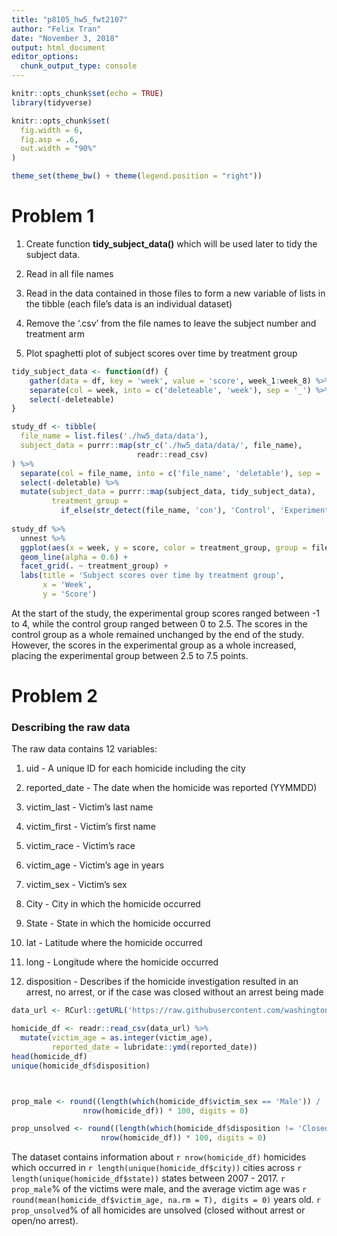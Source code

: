 ```yaml
---
title: "p8105_hw5_fwt2107"
author: "Felix Tran"
date: "November 3, 2018"
output: html_document
editor_options: 
  chunk_output_type: console
---
```


```r
knitr::opts_chunk$set(echo = TRUE)
library(tidyverse)

knitr::opts_chunk$set(
  fig.width = 6,
  fig.asp = .6,
  out.width = "90%"
)

theme_set(theme_bw() + theme(legend.position = "right"))
```

# Problem 1

1. Create function **tidy_subject_data()** which will be used later to tidy 
the subject data.  

2. Read in all file names

3. Read in the data contained in those files to form a new variable of lists in 
the tibble (each file's data is an individual dataset)

4. Remove the '.csv' from the file names to leave the subject number and 
treatment arm

5. Plot spaghetti plot of subject scores over time by treatment group
```r
tidy_subject_data <- function(df) {
    gather(data = df, key = 'week', value = 'score', week_1:week_8) %>% 
    separate(col = week, into = c('deleteable', 'week'), sep = '_') %>% 
    select(-deleteable)
}

study_df <- tibble(
  file_name = list.files('./hw5_data/data'),
  subject_data = purrr::map(str_c('./hw5_data/data/', file_name), 
                            readr::read_csv)
) %>% 
  separate(col = file_name, into = c('file_name', 'deletable'), sep = '\\.') %>% 
  select(-deletable) %>% 
  mutate(subject_data = purrr::map(subject_data, tidy_subject_data),
         treatment_group = 
           if_else(str_detect(file_name, 'con'), 'Control', 'Experimental'))
  
study_df %>% 
  unnest %>% 
  ggplot(aes(x = week, y = score, color = treatment_group, group = file_name)) +
  geom_line(alpha = 0.6) +
  facet_grid(. ~ treatment_group) +
  labs(title = 'Subject scores over time by treatment group',
       x = 'Week',
       y = 'Score')
```
At the start of the study, the experimental group scores ranged between -1 to 4, 
while the control group ranged between 0 to 2.5. The scores in the control group 
as a whole remained unchanged by the end of the study. However, the scores in 
the experimental group as a whole increased, placing the experimental group
between 2.5 to 7.5 points. 



# Problem 2

### Describing the raw data

The raw data contains 12 variables:

1. uid - A unique ID for each homicide including the city

2. reported_date - The date when the homicide was reported (YYMMDD)

3. victim_last - Victim's last name

4. victim_first - Victim's first name

5. victim_race - Victim's race

6. victim_age - Victim's age in years

7. victim_sex - Victim's sex 

8. City - City in which the homicide occurred

9. State - State in which the homicide occurred 

10. lat - Latitude where the homicide occurred

11. long - Longitude where the homicide occurred

12. disposition - Describes if the homicide investigation resulted in an arrest,
no arrest, or if the case was closed without an arrest being made
```r
data_url <- RCurl::getURL('https://raw.githubusercontent.com/washingtonpost/data-homicides/master/homicide-data.csv')

homicide_df <- readr::read_csv(data_url) %>% 
  mutate(victim_age = as.integer(victim_age),
         reported_date = lubridate::ymd(reported_date))
head(homicide_df)
unique(homicide_df$disposition)



prop_male <- round((length(which(homicide_df$victim_sex == 'Male')) / 
                nrow(homicide_df)) * 100, digits = 0)

prop_unsolved <- round((length(which(homicide_df$disposition != 'Closed by arrest')) /
                    nrow(homicide_df)) * 100, digits = 0)
```
The dataset contains information about `r nrow(homicide_df)` homicides which 
occurred in `r length(unique(homicide_df$city))` cities across 
`r length(unique(homicide_df$state))` states between 2007 - 2017. `r prop_male`%
of the victims were male, and the average victim age was 
`r round(mean(homicide_df$victim_age, na.rm = T), digits = 0)` years old. 
`r prop_unsolved`% of all homicides are unsolved (closed without arrest or 
open/no arrest).
